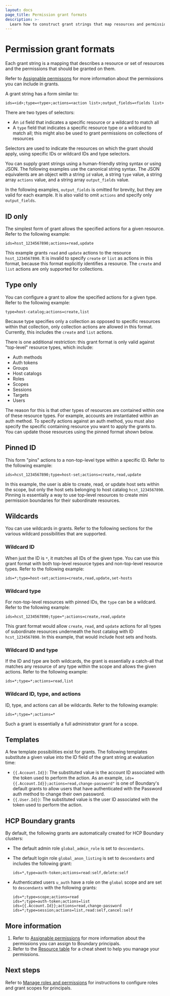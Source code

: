 ```yaml
---
layout: docs
page_title: Permission grant formats
description: >-
  Learn how to construct grant strings that map resources and permissions. Understand ID, Type, Pinned, and Wildcard grant formats. View possible grant templates.
---
```


# Permission grant formats

Each grant string is a mapping that describes a resource or set of resources and
the permissions that should be granted on them.

Refer to [Assignable permissons](/boundary/docs/configuration/identity-access-management/assignable-permissions) for more information about the permissions you can include in grants.

A grant string has a form similar to:

`ids=<id>;type=<type>;actions=<action list>;output_fields=<fields list>`

There are two types of selectors:

- An `id` field that indicates a specific resource or a wildcard to match all
- A `type` field that indicates a specific resource type or a wildcard to match
  all; this might also be used to grant permissions on collections of resources

Selectors are used to indicate the resources on which the grant should apply,
using specific IDs or wildcard IDs and type selectors.

You can supply grant strings using a human-friendly string syntax or using JSON.
The following examples use the canonical string syntax.
The JSON equivalents are an object with a string `id` value, a string `type` value, a string array `actions` value, and a string array `output_fields` value.

In the following examples, `output_fields` is omitted for brevity, but they are valid for each example.
It is also valid to omit `actions` and specify only `output_fields`.

## ID only

The simplest form of grant allows the specified actions for a given resource.
Refer to the following example:

`ids=hsst_1234567890;actions=read,update`

This example grants `read` and `update` actions to the resource `hsst_1234567890`. It is invalid
to specify `create` or `list` as actions in this format, because this format
explicitly identifies a resource.
The `create` and `list` actions are only supported for collections.

## Type only

You can configure a grant to allow the specified actions for a given type.
Refer to the following example:

`type=host-catalog;actions=create,list`

Because type specifies only a collection as opposed to specific resources within
that collection, only collection actions are allowed in this format. Currently,
this includes the `create` and `list` actions.

There is one additional restriction: this grant format is only valid against "top-level"
resource types, which include:

- Auth methods
- Auth tokens
- Groups
- Host catalogs
- Roles
- Scopes
- Sessions
- Targets
- Users

The reason for this is that other types of resources are contained within one of
these resource types.
For example, accounts are instantiated within an auth
method. To specify actions against an auth method, you must also specify the
specific containing resource you want to apply the grants to.
You can update those resources using the pinned format shown below.

## Pinned ID

This form "pins" actions to a non-top-level type within a specific ID.
Refer to the following example:

`ids=hcst_1234567890;type=host-set;actions=create,read,update`

In this example, the user is able to create, read, or update host sets within
the scope, but only the host sets belonging to host catalog `hcst_1234567890`.
Pinning is essentially a way to use top-level resources to create mini
permission boundaries for their subordinate resources.

## Wildcards

You can use wildcards in grants.
Refer to the following sections for the various wildcard possibilities that are supported.

### Wildcard ID

When just the ID is `*`, it matches all IDs of the given type. You can use this grant format
with both top-level resource types and non-top-level resource types.
Refer to the following example:

`ids=*;type=host-set;actions=create,read,update,set-hosts`

### Wildcard type

For non-top-level resources with pinned IDs, the `type` can be a wildcard.
Refer to the following example:

`ids=hcst_1234567890;type=*;actions=create,read,update`

This grant format would allow `create`, `read`, and `update` actions for all types of
subordinate resources underneath the host
catalog with ID `hcst_1234567890`.
In this example, that would include host sets and hosts.

### Wildcard ID and type

If the ID and type are both wildcards, the grant is essentially a catch-all that matches any resource of any type within the scope and allows the given actions.
Refer to the following example:

`ids=*;type=*;actions=read,list`

### Wildcard ID, type, and actions

ID, type, and actions can all be wildcards.
Refer to the following example:

`ids=*;type=*;actions=*`

Such a grant is essentially a full administrator grant for a scope.

## Templates

A few template possibilities exist for grants.
The following templates substitute a given value into the ID field of the grant string at evaluation time:

- `{{.Account.Id}}`: The substituted value is the account ID associated with the
  token used to perform the action. As an example,
  `ids={{.Account.Id}};actions=read,change-password"` is one of Boundary's
  default grants to allow users that have authenticated with the Password auth
  method to change their own password.
- `{{.User.Id}}`: The substituted value is the user ID associated with the token
  used to perform the action.

## HCP Boundary grants

By default, the following grants are automatically created for HCP Boundary clusters:

- The default admin role `global_admin_role` is set to `descendants`.
- The default login role `global_anon_listing` is set to `descendants` and includes the following grant:
   ```
   ids=*,type=auth-token;actions=read:self,delete:self
   ```
- Authenticated users `u_auth` have a role on the `global` scope and are set to `descendants` with the following grants:

   ```
   ids=*;type=scope;actions=read
   ids=*;type=auth-token;actions=list
   ids={{.Account.Id}};actions=read,change-password
   ids=*;type=session;actions=list,read:self,cancel:self
   ```

## More information

1. Refer to [Assignable permissions](/boundary/docs/configuration/identity-access-management/assignable-permissions) for more information about the permissions you can assign to Boundary principals.
1. Refer to the [Resource table](/boundary/docs/configuration/identity-access-management/resource-table) for a cheat sheet to help you manage your permissions.

## Next steps

Refer to [Manage roles and permissions](/boundary/docs/common-workflows/manage-roles) for instructions to configure roles and grant scopes for principals.
